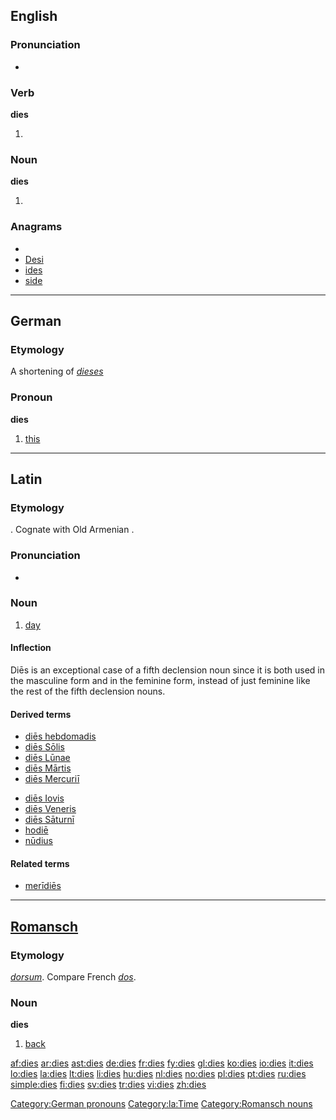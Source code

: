 ==English==

===Pronunciation===
* {{audio|en-us-dies.ogg|Audio (US)}}

===Verb===
'''dies'''

# {{third-person singular of|[[die]]}}

===Noun===
'''dies'''

# {{plural of|[[die]]}} {{italbrac|when used in the sense of a pattern}}

===Anagrams===
* {{alphagram|deis}}
* [[Desi#English|Desi]]
* [[ides#English|ides]]
* [[side#English|side]]


----

==German==

===Etymology===
A shortening of ''[[dieses]]''

===Pronoun===
'''dies'''

# [[this]]

[[Category:German pronouns]]

----

==Latin==

===Etymology===
{{proto|Indo-European|dyeu-|to shine|lang=la}}. Cognate with Old Armenian {{term|տիւ||daytime|sc=Armn|tr=tiw|lang=xcl}}.

===Pronunciation===
* {{IPA|/ˈdɪ.eːs/|lang=la}}

===Noun===
{{la-noun|diēs|diei|diēī|m and f|fifth}}

# [[day]]

====Inflection====
Diēs is an exceptional case of a fifth declension noun since it is both used in the masculine form and in the feminine form, instead of just feminine like the rest of the fifth declension nouns.<br/>
{{ladecl5vow}}
{{la-decl-5th-VOW|di}}

====Derived terms====
{{top2}}
* [[dies hebdomadis|diēs hebdomadis]]
* [[dies Solis|diēs Sōlis]]
* [[dies Lunae|diēs Lūnae]]
* [[dies Martis|diēs Mārtis]]
* [[dies Mercurii|diēs Mercuriī]]
{{mid2}}
* [[dies Iovis|diēs Iovis]]
* [[dies Veneris|diēs Veneris]]
* [[dies Saturni|diēs Sāturnī]]
* [[hodie|hodiē]]
* [[nudius|nūdius]]
{{bottom}}

====Related terms====
* [[meridies|merīdiēs]]

[[Category:la:Time]]

----

==[[Romansch]]==

===Etymology===
{{etyl|la|rm}} ''[[dorsum]]''. Compare French ''[[dos]]''.

===Noun===
'''dies''' {{m}}

# [[back]]

[[Category:Romansch nouns]]

[[af:dies]]
[[ar:dies]]
[[ast:dies]]
[[de:dies]]
[[fr:dies]]
[[fy:dies]]
[[gl:dies]]
[[ko:dies]]
[[io:dies]]
[[it:dies]]
[[lo:dies]]
[[la:dies]]
[[lt:dies]]
[[li:dies]]
[[hu:dies]]
[[nl:dies]]
[[no:dies]]
[[pl:dies]]
[[pt:dies]]
[[ru:dies]]
[[simple:dies]]
[[fi:dies]]
[[sv:dies]]
[[tr:dies]]
[[vi:dies]]
[[zh:dies]]